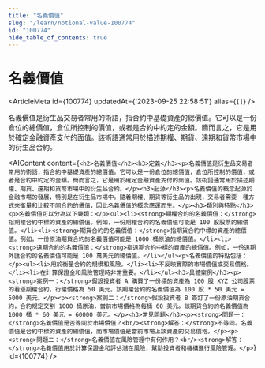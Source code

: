 ```yaml
---
title: "名義價值"
slug: "/learn/notional-value-100774"
id: "100774"
hide_table_of_contents: true
---
```



# 名義價值

<ArticleMeta id={100774} updatedAt={'2023-09-25 22:58:51'} alias={`[]`} />
<div className='border-solid border-b border-t-0 my-4 border-[var(--ifm-color-gray-300)]' />

名義價值是衍生品交易者常用的術語，指合約中基礎資產的總價值。它可以是一份倉位的總價值，倉位所控制的價值，或者是合約中約定的金額。簡而言之，它是用於確定金融資產支付的面值。該術語通常用於描述期權、期貨、遠期和貨幣市場中的衍生品合約。

<AIContent content={`<h2>名義價值</h2><h3>定義</h3><p>名義價值是衍生品交易者常用的術語，指合約中基礎資產的總價值。它可以是一份倉位的總價值，倉位所控制的價值，或者是合約中約定的金額。簡而言之，它是用於確定金融資產支付的面值。該術語通常用於描述期權、期貨、遠期和貨幣市場中的衍生品合約。</p><h3>起源</h3><p>名義價值的概念起源於金融市場的發展，特別是在衍生品市場中。隨着期權、期貨等衍生品的出現，交易者需要一種方式來衡量和比較不同合約的價值，因此名義價值的概念應運而生。</p><h3>類別與特點</h3><p>名義價值可以分為以下幾類：</p><ul><li><strong>期權合約的名義價值：</strong>指期權合約中標的資產的總價值。例如，一份期權合約的名義價值可能是 100 股股票的總價值。</li><li><strong>期貨合約的名義價值：</strong>指期貨合約中標的資產的總價值。例如，一份原油期貨合約的名義價值可能是 1000 桶原油的總價值。</li><li><strong>遠期合約的名義價值：</strong>指遠期合約中標的資產的總價值。例如，一份遠期外匯合約的名義價值可能是 100 萬美元的總價值。</li></ul><p>名義價值的特點包括：</p><ul><li>用於衡量合約的規模和風險。</li><li>不反映實際的市場價值或交易價格。</li><li>在計算保證金和風險管理時非常重要。</li></ul><h3>具體案例</h3><p><strong>案例一：</strong>假設投資者 A 購買了一份標的資產為 100 股 XYZ 公司股票的看漲期權合約，行權價格為 50 美元。該期權合約的名義價值為 100 股 * 50 美元 = 5000 美元。</p><p><strong>案例二：</strong>假設投資者 B 簽訂了一份原油期貨合約，合約規定交割 1000 桶原油，當前市場價格為每桶 60 美元。該期貨合約的名義價值為 1000 桶 * 60 美元 = 60000 美元。</p><h3>常見問題</h3><p><strong>問題一：</strong>名義價值是否等同於市場價值？<br/><strong>解答：</strong>不等同。名義價值是合約中標的資產的總價值，而市場價值是當前市場上該資產的交易價格。</p><p><strong>問題二：</strong>名義價值在風險管理中有何作用？<br/><strong>解答：</strong>名義價值用於計算保證金和評估潛在風險，幫助投資者和機構進行風險管理。</p>`} id={100774} />

